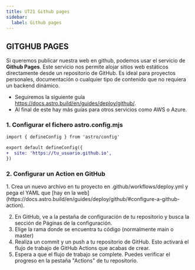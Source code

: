 ```yaml
---
title: UT21 Github pages
sidebar:
  label: Github pages
---
```



## GITGHUB PAGES

Si queremos publicar nuestra web en github, podemos usar el servicio de **Github Pages**. Este servicio nos permite alojar sitios web estáticos directamente desde un repositorio de GitHub. Es ideal para proyectos personales, documentación o cualquier tipo de contenido que no requiera un backend dinámico.

- Seguiremos la siguiente guía https://docs.astro.build/en/guides/deploy/github/. 
- Al final de este hay más guías para otros servicios como AWS o Azure.

### 1. Configurar el fichero **astro.config.mjs**

```diff lang="js" title="astro.config.mjs"
import { defineConfig } from 'astro/config'

export default defineConfig({
+  site: 'https://tu_usuario.github.io',
})
```

### 2. Configurar un **Action** en GitHub

<Steps>
1. Crea un nuevo archivo en tu proyecto en .github/workflows/deploy.yml y pega el YAML que [hay en la web](https://docs.astro.build/en/guides/deploy/github/#configure-a-github-action).
   
   
2. En GitHub, ve a la pestaña de configuración de tu repositorio y busca la sección de Páginas de la configuración.
3. Elige la rama donde se encuentra tu código (normalmente main o master)
4. Realiza un commit y un push a tu repositorio de GitHub. Esto activará el flujo de trabajo de GitHub Actions que acabas de crear.
5. Espera a que el flujo de trabajo se complete. Puedes verificar el progreso en la pestaña "Actions" de tu repositorio.
</Steps>